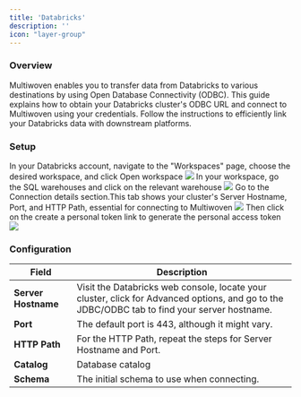 ```yaml
---
title: 'Databricks'
description: ''
icon: "layer-group"
---
```


### Overview 
Multiwoven enables you to transfer data from Databricks to various destinations by using Open Database Connectivity (ODBC). This guide explains how to obtain your Databricks cluster's ODBC URL and connect to Multiwoven using your credentials. Follow the instructions to efficiently link your Databricks data with downstream platforms.

### Setup 

<Steps>
  <Step title="Open workspace">
    In your Databricks account, navigate to the "Workspaces" page, choose the desired workspace, and click Open workspace
    <Frame>
        <img src="https://res.cloudinary.com/dspflukeu/image/upload/v1709668680/01-select_workspace_hsovls.jpg" />
    </Frame>
  </Step>
  <Step title="Go to warehouse">
    In your workspace, go the SQL warehouses and click on the relevant warehouse
    <Frame>
        <img src="https://res.cloudinary.com/dspflukeu/image/upload/v1709669032/02-select-warehouse_kzonnt.jpg" />
    </Frame>
  </Step>
  <Step title="Get connection details">
    Go to the Connection details section.This tab shows your cluster's Server Hostname, Port, and HTTP Path, essential for connecting to Multiwoven
    <Frame>
        <img src="https://res.cloudinary.com/dspflukeu/image/upload/v1709669111/03_yoeixj.jpg" />
    </Frame>
  </Step>
   <Step title="Create personal token">
    Then click on the create a personal token link to generate the personal access token
    <Frame>
        <img src="https://res.cloudinary.com/dspflukeu/image/upload/v1709669164/05_p6ikgb.jpg" />
    </Frame>
  </Step>
</Steps>

### Configuration 

| Field             | Description |
|-------------------|-------------|
| **Server Hostname** | Visit the Databricks web console, locate your cluster, click for Advanced options, and go to the JDBC/ODBC tab to find your server hostname. |
| **Port**            | The default port is 443, although it might vary. |
| **HTTP Path**       | For the HTTP Path, repeat the steps for Server Hostname and Port. |
| **Catalog**        | Database  catalog |
| **Schema**          | The initial schema to use when connecting. |

